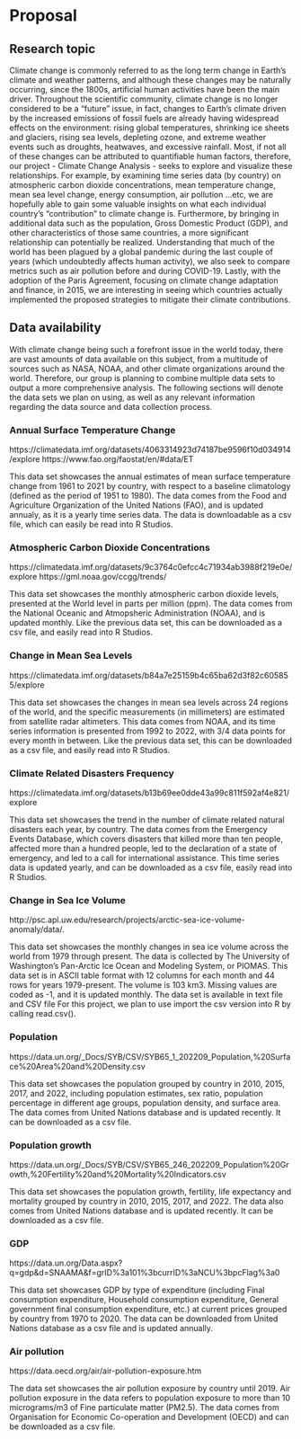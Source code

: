# Proposal

## Research topic
Climate change is commonly referred to as the long term change in Earth's climate and weather patterns, and although these changes may be naturally occurring, since the 1800s, artificial human activities have been the main driver.  Throughout the scientific community, climate change is no longer considered to be a "future" issue, in fact, changes to Earth's climate driven by the increased emissions of fossil fuels are already having widespread effects on the environment: rising global temperatures, shrinking ice sheets and glaciers, rising sea levels, depleting ozone, and extreme weather events such as droughts, heatwaves, and excessive rainfall.  Most, if not all of these changes can be attributed to quantifiable human factors, therefore, our project - Climate Change Analysis - seeks to explore and visualize these relationships.  For example, by examining time series data (by country) on atmospheric carbon dioxide concentrations, mean temperature change, mean sea level change, energy consumption, air pollution ...etc, we are hopefully able to gain some valuable insights on what each individual country's "contribution" to climate change is.  Furthermore, by bringing in additional data such as the population, Gross Domestic Product (GDP), and other characteristics of those same countries, a more significant relationship can potentially be realized.  Understanding that much of the world has been plagued by a global pandemic during the last couple of years (which undoubtedly affects human activity), we also seek to compare metrics such as air pollution before and during COVID-19.  Lastly, with the adoption of the Paris Agreement, focusing on climate change adaptation and finance, in 2015, we are interesting in seeing which countries actually implemented the proposed strategies to mitigate their climate contributions.  

## Data availability

With climate change being such a forefront issue in the world today, there are vast amounts of data available on this subject, from a multitude of sources such as NASA, NOAA, and other climate organizations around the world.  Therefore, our group is planning to combine multiple data sets to output a more comprehensive analysis.  The following sections will denote the data sets we plan on using, as well as any relevant information regarding the data source and data collection process.  

### Annual Surface Temperature Change

https://climatedata.imf.org/datasets/4063314923d74187be9596f10d034914/explore 
https://www.fao.org/faostat/en/#data/ET 

This data set showcases the annual estimates of mean surface temperature change from 1961 to 2021 by country, with respect to a baseline climatology (defined as the period of 1951 to 1980).  The data comes from the Food and Agriculture Organization of the United Nations (FAO), and is updated annualy, as it is a yearly time series data.  The data is downloadable as a csv file, which can easily be read into R Studios.

### Atmospheric Carbon Dioxide Concentrations

https://climatedata.imf.org/datasets/9c3764c0efcc4c71934ab3988f219e0e/explore 
https://gml.noaa.gov/ccgg/trends/ 

This data set showcases the monthly atmospheric carbon dioxide levels, presented at the World level in parts per million (ppm).  The data comes from the National Oceanic and Atmopsheric Administration (NOAA), and is updated monthly.  Like the previous data set, this can be downloaded as a csv file, and easily read into R Studios.


### Change in Mean Sea Levels
https://climatedata.imf.org/datasets/b84a7e25159b4c65ba62d3f82c605855/explore 

This data set showcases the changes in mean sea levels across 24 regions of the world, and the specific measurements (in millimeters) are estimated from satellite radar altimeters.  This data comes from NOAA, and its time series information is presented from 1992 to 2022, with 3/4 data points for every month in between.  Like the previous data set, this can be downloaded as a csv file, and easily read into R Studios.

### Climate Related Disasters Frequency
https://climatedata.imf.org/datasets/b13b69ee0dde43a99c811f592af4e821/explore 

This data set showcases the trend in the number of climate related natural disasters each year, by country.  The data comes from the Emergency Events Database, which covers disasters that killed more than ten people, affected more than a hundred people, led to the declaration of a state of emergency, and led to a call for international assistance.  This time series data is updated yearly, and can be downloaded as a csv file, easily read into R Studios.  

### Change in Sea Ice Volume
http://psc.apl.uw.edu/research/projects/arctic-sea-ice-volume-anomaly/data/.

This data set showcases the monthly changes in sea ice volume across the world from 1979 through present. The data is collected by The University of Washington’s Pan-Arctic Ice Ocean and Modeling System, or PIOMAS. This data set is in ASCII table format with 12 columns for each month and 44 rows for years 1979-present. The volume is 103 km3. Missing values are coded as -1, and it is updated monthly. The data set is available in text file and CSV file For this project, we plan to use import the csv version into R by calling read.csv().

### Population
https://data.un.org/_Docs/SYB/CSV/SYB65_1_202209_Population,%20Surface%20Area%20and%20Density.csv

This data set showcases the population grouped by country in 2010, 2015, 2017, and 2022, including population estimates, sex ratio, population percentage in different age groups, population density, and surface area. The data comes from United Nations database and is updated recently. It can be downloaded as a csv file.

### Population growth
https://data.un.org/_Docs/SYB/CSV/SYB65_246_202209_Population%20Growth,%20Fertility%20and%20Mortality%20Indicators.csv

This data set showcases the population growth, fertility, life expectancy and mortality grouped by country in 2010, 2015, 2017, and 2022. The data also comes from United Nations database and is updated recently. It can be downloaded as a csv file.

### GDP
https://data.un.org/Data.aspx?q=gdp&d=SNAAMA&f=grID%3a101%3bcurrID%3aNCU%3bpcFlag%3a0

This data set showcases GDP by type of expenditure (including Final consumption expenditure, Household consumption expenditure, General government final consumption expenditure, etc.) at current prices grouped by country from 1970 to 2020. The data can be downloaded from United Nations database as a csv file and is updated annually.

### Air pollution
https://data.oecd.org/air/air-pollution-exposure.htm

The data set showcases the air pollution exposure by country until 2019. Air pollution exposure in the data refers to population exposure to more than 10 micrograms/m3 of Fine particulate matter (PM2.5). The data comes from Organisation for Economic Co-operation and Development (OECD) and can be downloaded as a csv file.





